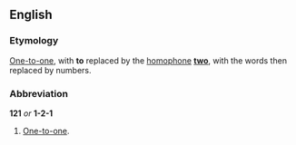 ==English==
===Etymology===
[[One-to-one]], with '''to''' replaced by the [[homophone]] '''[[two]]''', with the words then replaced by numbers.

===Abbreviation===
'''121''' ''or'' '''1-2-1'''

#[[One-to-one]].